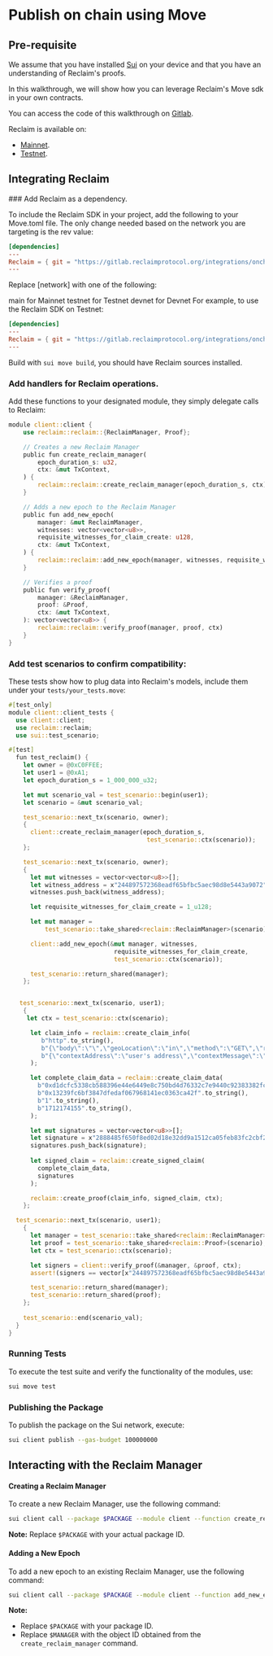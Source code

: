 
# Publish on chain using Move   

## Pre-requisite

We assume that you have installed [Sui](https://move-book.com/before-we-begin/install-sui.html) on your device and that you have an understanding of Reclaim's proofs.

In this walkthrough, we will show how you can leverage Reclaim's Move sdk in your own contracts.

You can access the code of this walkthrough on [Gitlab](https://gitlab.reclaimprotocol.org/starterpacks/reclaim-move-client).

Reclaim is available on:

- [Mainnet](https://suivision.xyz/package/0xbfd81ff7150e0e85be1daab249353b887f78b9b076c78675a8b09311e4cd2089).
- [Testnet](https://suiscan.xyz/testnet/object/0x6e3f6a52a6a33bb59da15d1f9b04b63bfbdc7404c50f4aa08352b84c00eab73a/txs).

## Integrating Reclaim

<Steps>
### Add Reclaim as a dependency.

To include the Reclaim SDK in your project, add the following to your Move.toml file. The only change needed based on the network you are targeting is the rev value:



```toml
[dependencies]
---
Reclaim = { git = "https://gitlab.reclaimprotocol.org/integrations/onchain/move-sdk.git", rev = "[network]" }
---
```

Replace [network] with one of the following:

main for Mainnet
testnet for Testnet
devnet for Devnet
For example, to use the Reclaim SDK on Testnet:


```toml
[dependencies]
---
Reclaim = { git = "https://gitlab.reclaimprotocol.org/integrations/onchain/move-sdk.git", rev = "testnet" }
---
```

Build with `sui move build`, you should have Reclaim sources installed.

### Add handlers for Reclaim operations.

Add these functions to your designated module, they simply delegate calls to Reclaim:

```rust
module client::client {
    use reclaim::reclaim::{ReclaimManager, Proof};

    // Creates a new Reclaim Manager
    public fun create_reclaim_manager(
        epoch_duration_s: u32,
        ctx: &mut TxContext,
    ) {
        reclaim::reclaim::create_reclaim_manager(epoch_duration_s, ctx)
    }

    // Adds a new epoch to the Reclaim Manager
    public fun add_new_epoch(
        manager: &mut ReclaimManager,
        witnesses: vector<vector<u8>>,
        requisite_witnesses_for_claim_create: u128,
        ctx: &mut TxContext,
    ) {
        reclaim::reclaim::add_new_epoch(manager, witnesses, requisite_witnesses_for_claim_create, ctx)       
    }

    // Verifies a proof
    public fun verify_proof(
        manager: &ReclaimManager,
        proof: &Proof,
        ctx: &mut TxContext,
    ): vector<vector<u8>> {
        reclaim::reclaim::verify_proof(manager, proof, ctx)       
    }
}
```

### Add test scenarios to confirm compatibility:

These tests show how to plug data into Reclaim's models, include them under your `tests/your_tests.move`:

```rust
#[test_only]
module client::client_tests {
  use client::client;
  use reclaim::reclaim;
  use sui::test_scenario;

#[test]
  fun test_reclaim() {
    let owner = @0xC0FFEE;
    let user1 = @0xA1;
    let epoch_duration_s = 1_000_000_u32;

    let mut scenario_val = test_scenario::begin(user1);
    let scenario = &mut scenario_val;

    test_scenario::next_tx(scenario, owner);
    {
      client::create_reclaim_manager(epoch_duration_s,
                                      test_scenario::ctx(scenario));
    };

    test_scenario::next_tx(scenario, owner);
    {
      let mut witnesses = vector<vector<u8>>[];
      let witness_address = x"244897572368eadf65bfbc5aec98d8e5443a9072";
      witnesses.push_back(witness_address);

      let requisite_witnesses_for_claim_create = 1_u128;

      let mut manager =
          test_scenario::take_shared<reclaim::ReclaimManager>(scenario);

      client::add_new_epoch(&mut manager, witnesses,
                             requisite_witnesses_for_claim_create,
                             test_scenario::ctx(scenario));

      test_scenario::return_shared(manager);
    };


   test_scenario::next_tx(scenario, user1);
    {
     let ctx = test_scenario::ctx(scenario);

      let claim_info = reclaim::create_claim_info(
         b"http".to_string(),
         b"{\"body\":\"\",\"geoLocation\":\"in\",\"method\":\"GET\",\"responseMatches\":[{\"type\":\"regex\",\"value\":\"_steamid\\\">Steam ID: (?<CLAIM_DATA>.*)</div>\"}],\"responseRedactions\":[{\"jsonPath\":\"\",\"regex\":\"_steamid\\\">Steam ID: (?<CLAIM_DATA>.*)</div>\",\"xPath\":\"id(\\\"responsive_page_template_content\\\")/div[@class=\\\"page_header_ctn\\\"]/div[@class=\\\"page_content\\\"]/div[@class=\\\"youraccount_steamid\\\"]\"}],\"url\":\"https://store.steampowered.com/account/\"}".to_string(),
         b"{\"contextAddress\":\"user's address\",\"contextMessage\":\"for acmecorp.com on 1st january\",\"extractedParameters\":{\"CLAIM_DATA\":\"76561199601812329\"},\"providerHash\":\"0xffd5f761e0fb207368d9ebf9689f077352ab5d20ae0a2c23584c2cd90fc1b1bf\"}".to_string()
      );

      let complete_claim_data = reclaim::create_claim_data(
        b"0xd1dcfc5338cb588396e44e6449e8c750bd4d76332c7e9440c92383382fced0fd".to_string(),
        b"0x13239fc6bf3847dfedaf067968141ec0363ca42f".to_string(),
        b"1".to_string(),
        b"1712174155".to_string(),
      );

      let mut signatures = vector<vector<u8>>[];
      let signature = x"2888485f650f8ed02d18e32dd9a1512ca05feb83fc2cbf2df72fd8aa4246c5ee541fa53875c70eb64d3de9143446229a250c7a762202b7cc289ed31b74b31c811c";
      signatures.push_back(signature);
      
      let signed_claim = reclaim::create_signed_claim(
        complete_claim_data,
        signatures
      );

      reclaim::create_proof(claim_info, signed_claim, ctx);
    };

  test_scenario::next_tx(scenario, user1);
    {
      let manager = test_scenario::take_shared<reclaim::ReclaimManager>(scenario);
      let proof = test_scenario::take_shared<reclaim::Proof>(scenario);
      let ctx = test_scenario::ctx(scenario); 

      let signers = client::verify_proof(&manager, &proof, ctx);
      assert!(signers == vector[x"244897572368eadf65bfbc5aec98d8e5443a9072"], 0);

      test_scenario::return_shared(manager);
      test_scenario::return_shared(proof);
    };
    
    test_scenario::end(scenario_val);
  }
}
```

### Running Tests

To execute the test suite and verify the functionality of the modules, use:

```bash
sui move test
```


### Publishing the Package

To publish the package on the Sui network, execute:

```bash
sui client publish --gas-budget 100000000
```

## Interacting with the Reclaim Manager

#### Creating a Reclaim Manager

To create a new Reclaim Manager, use the following command:

```bash
sui client call --package $PACKAGE --module client --function create_reclaim_manager --args 1000000 --gas-budget 100000000
```

**Note:** Replace `$PACKAGE` with your actual package ID.

#### Adding a New Epoch

To add a new epoch to an existing Reclaim Manager, use the following command:

```bash
sui client call --package $PACKAGE --module client --function add_new_epoch --args $MANAGER "[0x244897572368eadf65bfbc5aec98d8e5443a9072]" 1 --gas-budget 100000000
```

**Note:**
- Replace `$PACKAGE` with your package ID.
- Replace `$MANAGER` with the object ID obtained from the `create_reclaim_manager` command.


</Steps>
